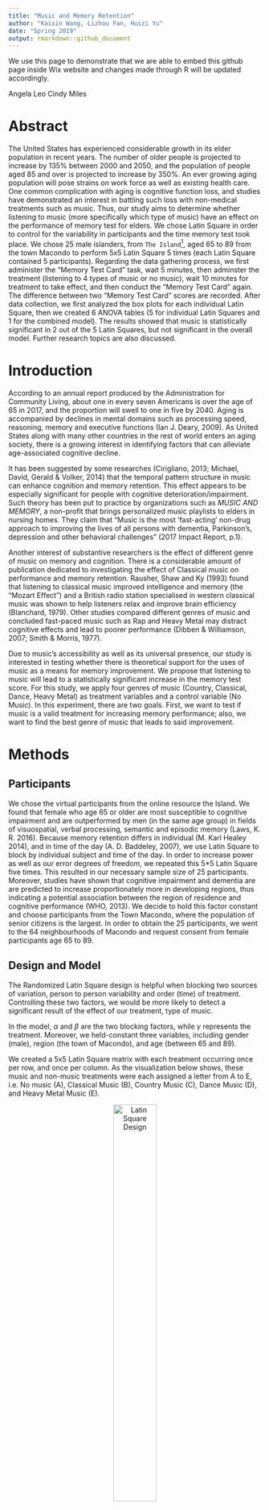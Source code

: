 ```yaml
---
title: "Music and Memory Retention"
author: "Kaixin Wang, Lizhou Fan, Huizi Yu"
date: "Spring 2019"
output: rmarkdown::github_document
---
```


We use this page to demonstrate that we are able to embed this github page inside Wix website and changes made through R will be updated accordingly.

Angela Leo Cindy Miles 

# Abstract

The United States has experienced considerable growth in its elder population in recent years. The number of older people is projected to increase by 135% between 2000 and 2050, and the population of people aged 85 and over is projected to increase by 350%. An ever growing aging population will pose strains on work force as well as existing health care. One common complication with aging is cognitive function loss, and studies have demonstrated an interest in battling such loss with non-medical treatments such as music. Thus, our study aims to determine whether listening to music (more specifically which type of music) have an effect on the performance of memory test for elders. We chose Latin Square in order to control for the variability in participants and the time memory test took place. We chose 25 male islanders, from `The Island`[^1], aged 65 to 89 from the town Macondo to perform 5x5 Latin Square 5 times (each Latin Square contained 5 participants). Regarding the data gathering process, we first administer the "Memory Test Card" task, wait 5 minutes, then adminster the treatment (listening to 4 types of music or no music), wait 10 minutes for treatment to take effect, and then conduct the "Memory Test Card" again. The difference between two "Memory Test Card" scores are recorded. After data collection, we first analyzed the box plots for each individual Latin Square, then we created 6 ANOVA tables (5 for individual Latin Squares and 1 for the combined model). The results showed that music is statistically significant in 2 out of the 5 Latin Squares, but not significant in the overall model. Further research topics are also discussed. 

# Introduction
  
According to an annual report produced by the Administration for Community Living, about one in every seven Americans is over the age of 65 in 2017, and the proportion will swell to one in five by 2040. Aging is accompanied by declines in mental domains such as processing speed, reasoning, memory and executive functions (Ian J. Deary, 2009). As United States along with many other countries in the rest of world enters an aging society, there is a growing interest in identifying factors that can alleviate age-associated cognitive decline.   

It has been suggested by some researches (Cirigliano, 2013; Michael, David, Gerald & Volker, 2014) that the temporal pattern structure in music can enhance cognition and memory retention. This effect appears to be especially significant for people with cognitive deterioration/impairment. Such theory has been put to practice by organizations such as *MUSIC AND MEMORY*, a non-profit that brings personalized music playlists to elders in nursing homes. They claim that "Music is the most 'fast-acting' non-drug approach to improving the lives of all persons with dementia, Parkinson’s, depression and other behavioral challenges" (2017 Impact Report, p.1). 

Another interest of substantive researchers is the effect of different genre of music on memory and cognition. There is a considerable amount of publication dedicated to investigating the effect of Classical music on performance and memory retention. Rausher, Shaw and Ky (1993) found that listening to classical music improved intelligence and memory (the "Mozart Effect") and a British radio station specialised in western classical music was shown to help listeners relax and improve brain efficiency (Blanchard, 1979). Other studies compared different genres of music and concluded fast-paced music such as Rap and Heavy Metal may distract cognitive effects and lead to poorer performance (Dibben & Williamson, 2007; Smith & Morris, 1977).    

Due to music’s accessibility as well as its universal presence, our study is interested in testing whether there is theoretical support for the uses of music as a means for memory improvement. We propose that listening to music will lead to a statistically significant increase in the memory test score. For this study, we apply four genres of music (Country, Classical, Dance, Heavy Metal) as treatment variables and a control variable (No Music). In this experiment, there are two goals. First, we want to test if music is a valid treatment for increasing memory performance; also, we want to find the best genre of music that leads to said improvement. 

# Methods

## Participants

We chose the virtual participants from the online resource the Island. We found that female who age 65 or older are most susceptible to cognitive impairment and are outperformed by men (in the same age group) in fields of visuospatial, verbal processing, semantic and episodic memory (Laws, K. R. 2016). Because memory retention differs in individual (M. Karl Healey 2014), and in time of the day (A. D. Baddeley, 2007), we use Latin Square to block by individual subject and time of the day. In order to increase power as well as our error degrees of freedom, we repeated this 5*5 Latin Square five times. This resulted in our necessary sample size of 25 participants. Moreover, studies have shown that cognitive impairment and dementia are are predicted to increase proportionately more in developing regions, thus indicating a potential association between the region of residence and cognitive performance (WHO, 2013). We decide to hold this factor constant and choose participants from the Town Macondo, where the population of senior citizens is the largest. In order to obtain the 25 participants, we went to the 64 neighbourhoods of Macondo and request consent from female participants age 65 to 89. 

## Design and Model

The Randomized Latin Square design is helpful when blocking two sources of variation, person to person variability and order (time) of treatment. Controlling these two factors, we would be more likely to detect a significant result of the effect of our treatment, type of music. 

In the model, $\alpha$ and $\beta$ are the two blocking factors, while $\gamma$ represents the treatment. Moreover, we held-constant three variables, including gender (male), region (the town of Macondo), and age (between 65 and 89).


We created a 5x5 Latin Square matrix with each treatment occurring once per row, and once per column. As the visualization below shows, these music and non-music treatments were each assigned a letter from A to E, i.e. No music (A), Classical Music (B), Country Music (C), Dance Music (D), and Heavy Metal Music (E).

<center>

![Latin Square Design](Square.png){width=45%}

</center>

Then we created 5 replicates of the 5x5 Latin Square. To make a complete random Latin-square design, we implemented the random assignment method to shuffle the rows and columns. Using R, we assigned the numbers from 1 to 25 to the 25 participants and generated a random sequence (A) of number from 1 to 25 (`set.seed(100000)`). Then we generated a random sequence (B) of 1 to 5 (`set.seed(100000)`). We assigned the participants indexed with the first five number of sequence A to the Latin Square replicate indexed with the first number in sequence B and the next five in A to the second number in B, etc. Finally, we randomly permuted the columns, randomly permute the rows, and then assign the treatments to the Latin letters in a random fashion. We ensured each treatment occur once in each row and each column.

## Instrument

To conduct the study, we selected our participants from the Island to gather our sample on the open platform The Island. To measure music’s’ effects on memory of the simulated islanders on The Island, we used the different genres of music under the “Music” task to assign treatment at designated time and to record performance of “Memory Test Card”. Measurement errors were introduced and tolerated in the study as the time of measurement cannot be exact (e.g., 9 am sharp), i.e. we allowed small measuring errors since it would not have significant impact on our final result. As the data collection process of this project is highly collocative, we used Google Sheet to record data collected on the Island. For data analysis and data visualization, we used R and its related packages and worded on the IDE of RStudio. 

## Procedure

For each Latin Square, we first measured the performance of “Memory Test Card”, then waited for 5 minutes. Then, we assigned treatments according to the randomized diagram; after the music treatment finishes, we waited 10 minutes before performing the second “Memory Test Card”. We replicated this process for all 5 Latin Squares and recorded the results into the Google Sheet.

## Data Analysis

Using R, we conducted an ANOVA test on the data. We first loaded the data into R and used aov() function to analyze if there is any difference among the effects of different genre of music on memory retention among the 5 Latin Squares in the gathered data. In this process, we obtained the degrees of freedom, sum of squares and mean sum of squares for row and column blocks, the treatment, and their F and p-values in the summary tables. Finally, we conducted a Tukey HSD analysis to see how some certain variations by treatment predictor can be explained. The result data structure is shown below.

```r
library(pander)
table <- read.csv("ProjectData.csv")
data <- table[, 1:9]
data$ID <- as.factor(data$ID)
table <- data[, 1:6]
knitr::kable(head(table, 5), caption = "Structure of data collected - Latin Square 1")
```

# Results

## Box Plots

**Boxplot for each individual Latin Square:** 

The median is represented by the black bar in the middle, where the “box” depicts the 1st and 3rd quantiles. Potential outliers are displayed as black circles.

```r
# Boxplot for each square:
par(mfrow = c(2,2))
table1 <- table[1:25, ]
table2 <- table[26:50, ]
table3 <- table[51:75, ]
table4 <- table[76:100, ]
table5 <- table[101:125, ]
boxplot(difference ~ treatment, data = table1, main = "Latin Square 1", col = as.integer(table1$treatment) + 1, xlab = "treatment", ylab = "difference", names = c("Empty", "Classical", "Country", "Dance", "Heavy Metal"), cex.axis = 0.55)
boxplot(difference ~ treatment, data = table2, main = "Latin Square 2", col = as.integer(table2$treatment) + 1, xlab = "treatment", ylab = "difference", names = c("Empty", "Classical", "Country", "Dance", "Heavy Metal"), cex.axis = 0.55)
```

```r
par(mfrow = c(2,2))
boxplot(difference ~ treatment, data = table3, main = "Latin Square 3", col = as.integer(table3$treatment) + 1, xlab = "treatment", ylab = "difference", names = c("Empty", "Classical", "Country", "Dance", "Heavy Metal"), cex.axis = 0.55)
boxplot(difference ~ treatment, data = table4, main = "Latin Square 4", col = as.integer(table4$treatment) + 1, xlab = "treatment", ylab = "difference", names = c("Empty", "Classical", "Country", "Dance", "Heavy Metal"), cex.axis = 0.55)
```

```r
par(mfrow = c(2,2))
boxplot(difference ~ treatment, data = table5, main = "Latin Square 5", col = as.integer(table5$treatment) + 1, xlab = "treatment", ylab = "difference", names = c("Empty", "Classical", "Country", "Dance", "Heavy Metal"), cex.axis = 0.55)
```

**Boxplot for all five Latin Squares combined:** 

The median is represented by the black bar in the middle, where the “box” depicts the 1st and 3rd quantiles. Potential outliers are displayed as black circles.

```r
# Boxplot for all Latin Squares:
boxplot(difference ~ treatment, data = table, main = "All Latin Squares", col = as.integer(table$treatment) + 1, xlab = "treatment", ylab = "difference", names = c("Empty", "Classical", "Country", "Dance", "Heavy Metal"), cex.axis = 0.75)
```

We began our exploratory data analysis by looking at the boxplots for each Latin Square and the boxplot for all five Latin Squares combined. We observe no significant difference in the mean of 5 music treatments in Latin square 2, 3 and 4. In Latin square 1 and 5, there appears to be a larger disparity between treatments. The boxplot for combined model showed no significant difference in mean for each treatment either. We proceed to ANOVA for further analysis. 

## Analysis of Variance (ANOVA)

We divided our analysis of variance (ANOVA) into two sections: 

**Part 1: ANOVA of five individual Latin Squares:**

```r
# ANOVA for before ~ ID + time
anova_before <- aov(before ~ ID + time, data = table)
# ANOVA for all five Latin Squares
anova <- aov(difference ~ treatment + ID + time, data = table)
table1 <- table[1:25, ]
table2 <- table[26:50, ]
table3 <- table[51:75, ]
table4 <- table[76:100, ]
table5 <- table[101:125, ]
# ANOVA for individual Latin Square:
anova1 <- aov(difference ~ treatment + ID + time, data = table1)
anova2 <- aov(difference ~ treatment + ID + time, data = table2)
anova3 <- aov(difference ~ treatment + ID + time, data = table3)
anova4 <- aov(difference ~ treatment + ID + time, data = table4)
anova5 <- aov(difference ~ treatment + ID + time, data = table5)
```

**Latin Square 1:**

`r pander(summary(anova1), caption = "Analysis of Variance Table for Latin Square 1", split.table = Inf)`

**Latin Square 2:**

`r pander(summary(anova2), caption = "Analysis of Variance Table for Latin Square 2", split.table = Inf)`

**Latin Square 3:**

`r pander(summary(anova3), caption = "Analysis of Variance Table for Latin Square 3", split.table = Inf)`

**Latin Square 4:**

`r pander(summary(anova4), caption = "Analysis of Variance Table for Latin Square 4", split.table = Inf)`

**Latin Square 5:**

`r pander(summary(anova5), caption = "Analysis of Variance Table for Latin Square 5", split.table = Inf)`

**Part II: ANOVA for all five Latin Squares**:

`r pander(summary(anova), caption = "Analysis of Variance Table for five Latin Squares", split.table = Inf)`

The ANOVA tables show that treatment is not significant in Latin Squares 2,3,4. The p-values are 0.45, 0.459, 0.199 and 0.426 respectively, which are higher than the critical value of 0.05. Thus, we cannot conclude that there is a relationship between Music treatment and change in Memory Test performance. However, for Latin square 1 and 5, we can see significant p-values for treatment: 0.0012 and 0.02564. Next, we combine the five Latin Squares together to test the overall significance. Unfortunately, treatment was not significant in the combined model (p-value of 0.2849). 

## Multiple groups comparison

```r
par(mfrow = c(2,2))
plot(TukeyHSD(anova1, "treatment"), las = 1, col = "brown", cex.axis = 0.6)
title(sub = "Latin Square 1", cex = 0.8)
plot(TukeyHSD(anova5, "treatment"), las = 1, col = "brown", cex.axis = 0.6)
title(sub = "Latin Square 5", cex = 0.8)
```

Finding treatment significant in Latin square 1 and 5, we proceed to conducting post-hoc TukeyHSD test to investigate which two music genres lead to statistically different changes in memory performance. From the plot for Latin Square 1, the two confidence intervals for pairwise comparison for "Country Music and Classical Music", and for "Heavy Metal Music and Classical Music” do not contain 0. This indicates that for Latin square 1, the mean of Country Music and Classical Music are statistically significant, as well as the mean of Heavy Metal Music and Classical Music. However, in Latin square 5, all pairwise comparison intervals contain 0. Thus, we conclude for Latin Square 5, none of the 5 treatment means are statistically different from each other.

## Residual Diagnostics

```r
par(mfrow = c(2,2))
plot(anova)
```

Based on the residuals vs. fitted values plot, there is no certain pattern in the graph, and the average value of error terms is mostly around zero. This indicates that the assumption of independent error terms with average value of zero is satisfied. Based on the normal QQ-plot, we observe that most of the data points are around the 45-degree line through the origin. This indicates that the assumption of normally distributed error terms is mostly satisfied. Based on the $\sqrt{standardized\ residuals}$ vs. fitted values plot, we observe that there is no obvious trend in the value of $\sqrt{standardized\ residuals}$. This indicates that the assumption of constant variance of error terms is also mostly satisfied.

# Discussion

Using a complete random 5 times 5 Latin-square design with 5 replicates, we collected data from 25 male islanders. After running our selected tests on them, we did a bunch of analysis accordingly. We used box-plot for exploration. Although there is no significant difference among the mean of 5 music treatments in Latin square 2,3 and 4, In Latin square 1 and 5, there seems to exist a larger disparity between treatments. Therefore, we further our study using ANOVA which demonstrated significant results of Latin square 1 and 5 and confirmed our finding in the explorative analysis. 

The next step of our analysis, the multiple groups comparison, allowed us to further investigate which two music genres lead to statistically different changes in memory performance. As the line plots indicated, both the mean of Country Music and Classical Music and the mean of Heavy Metal Music and Classical Music are significantly effective on the change of memory test performance. Also, after checking the assumptions of our linear model of , we then conclude that our model, $y_{ijk} = \mu + \alpha_{i} + \beta_{j} + \gamma_{k} + \epsilon_{ijk},\ where\  i, j, k = 1, 2, 3, 4, 5$, in which $\alpha$ and $\beta$ are the two blocking factors and $\gamma$ represents the treatment, is valid. 

However, our results showed that there is limited evidence supporting music's significance in affecting memory test score. This coincides with the current controversial view on music's effectiveness in improving memory. There are a few drawbacks in our design that might compromise the results. The Latin Square design we employed does not assume interaction between the rows, columns and the treatment factor. However, it maybe possible that some individuals performed better in memory test at specific time of the day. Moreover, although literature supported that memory performance differs at different times of the day, it is not a significant blocking factor in our model. As a result, choosing another blocking factor may render treatment more significant. Another potential aspect that may influence our result is the islanders' ability to learn the Memory Test as the same test is repeated 5 times throughout the day. 

# Conclusion

It is widely acknowledged that the memory problem, as one of the main mental domain issues, is related to human aging and cognitive function loss is a serious complication facing the aging US society. With a shrinking workforce as the elders are unable to perform routine tasks, the economy is likely suffer. Additional strains might be placed on the health care system. Through our research, we aim at testing the effectiveness of non-medical treatment, such as music of different genre, as mediators to age related memory loss. Our results attempt to support or refute the idea of using some certain genre of music as a potential non-medical treatment for memory loss problems for senior citizens.

To discuss the problem of our research and the possible further steps, we visualized the the age distribution of 25 senior male islanders that we sampled during the experiment. As the bar plot of the distribution shows, two points are clear. For age distribution, most of the senior male islanders have the age between 65 to 80 years old. Also, we primarily focus on the investigation of male. 

```r
par(mfrow = c(2,2))
hist(data$age[!is.na(data$age)], main = "Age distribution of 25 islanders", col = "cyan", xlab = "age")
barplot(table(data$Favorite.Music[data$Favorite.Music != "", drop = T]), main = "Favorite music of 25 islanders", col = "cyan", xlab = "music type", names = c("classical", "country", "dance"))
```

Since we are able to easily access the females on the island, we can choose to sample female senior islanders in the experiment. In further studies, we consider sample senior female islanders to investigate whether music has effects on memory for them. It would also be helpful to further investigate a larger range of age. It is important to notice that, we accept individual variances, as the latin-square design can handle them. To increase power, we would also like to repeat our experiment with more Latin Squares and more samples. 

After conducting the experiment on the Island, we also sent out a post-experiment survey to the selected 25 islanders. The purpose of this survey is to see which type of music is the islander's favorite, among all four types of music (classical, country, dance and heavy metal music). The result of the survey is shown as below. For their favorite music types, most of the islanders sampled prefer listening to classical music, while a small portion of the islanders prefer country and dance music. One important observation is that none of the 25 islanders we sampled prefer listening to heavy metal music, which may be closely connected with results.

\newpage 

# References

## Journal References

(1) [`Music And The Brain`](https://www.scientificamerican.com/article/music-and-the-brain-2006-09/), Norman M. Weinberger. *Scientific American*, September 1, 2006.
(2) [`Music Moves Brain to Pay Attention`](https://med.stanford.edu/news/all-news/2007/07/music-moves-brain-to-pay-attention-stanford-study-finds.html), Mitzi Baker. *Stanford Medicine News Center*, August 1, 2007.
(3) [`This is Your Brain on Music`](https://www.cnn.com/2013/04/15/health/brain-music-research/index.html), Elizabeth Landau. *CNN*, January 23, 2018.
(4) [`Music and health`](https://www.health.harvard.edu/staying-healthy/music-and-health), *Harvard Medical School*, July 2011.
(5) [`Individual Differences in Learning and Memory`](https://www.encyclopedia.com/psychology/encyclopedias-almanacs-transcripts-and-maps/individual-differences-learning-and-memory). *Encyclopedia*, 2014.

## Publication References

(1) [`A neuropsychological investigation of music, emotion, and autobiographical memory`](https://search.proquest.com/docview/1701283142?pq-origsite=summon&accountid=14512), Belfi, Amy Meredith. *University of Iowa*, 2015. 
(2) [`Music in the brain: Differences between musicians and non-musicians`](https://search.proquest.com/docview/304910597?pq-origsite=summon&accountid=14512), Orlando, Julie. *University of Northern British Columbia (Canada)*, 2006. 
(3) [`Music for the Mind: A Study Into Musical Preferences, Personality Traits and Memory Retention`](https://search.proquest.com/docview/2083960675?accountid=14512), Rogers, Rhiannon. *Western Sydney University (Australia)*, 2018. 
(4) [`Music and cognitive abilities: A look at the Mozart Effect`](https://search.proquest.com/docview/305228684?pq-origsite=summon&accountid=14512), Bressler, Randy A. *The Chicago School of Professional Psychology*, 2003. 
(5) [`Music and the Brain`](https://www.sciencedirect.com/science/article/pii/S1878875010001129), Edward R. Laws, Jr. *Harvard University*, 2010. 
(6) [`The effect of music genre on a memory task`](https://scholar.utc.edu/cgi/viewcontent.cgi?article=1214&context=mps), Bugter, Darragh & Carden, Randy. *Trevecca Nazarene University*, 2012.
(7) [`Individual Differences in Memory Search and Their Relation to Intelligence`](http://memory.psych.upenn.edu/files/pubs/HealEtal14.pdf), M. Karl Healey. *University of Pennsylvania*, 2014.
(8) [`Memory and time of day`](https://journals.sagepub.com/doi/10.1080/14640747008401939), A. D. Baddeley, J. E. Hatter, Denise Scott & Aileen Snashall. *Quarterly Journal of Experimental Psychology*, 1970.
(9) [`The effect of music genre on a memory task`](https://scholar.utc.edu/mps/vol17/iss2/14), Bugter, Darragh and Carden, Randy. *Modern Psychological Studies, Vol. 17, No.2, Article 14*, 2012. 
(10) [`Music mnemonics aid Verbal Memory and Induce Learning – Related Brain Plasticity in Multiple Sclerosis`](https://www.frontiersin.org/articles/10.3389/fnhum.2014.00395/full), Thaut, Michael & Peterson, David & C McIntosh, Gerald & Hömberg, Volker. *Frontiers in human neuroscience*, 2014.
(11) [`Key Components of the Mozart Effect`](https://journals.sagepub.com/doi/10.2466/pms.1998.86.3.835), Frances H. Rauscher & Gordon L. Shaw. *University of Wiscomin, Osbkosb* & *University of California, Irvine*, 1998.


[^1]: [`The Island: http://island.maths.uq.edu.au`](http://island.maths.uq.edu.au)
[^2]: [`The Island: http://island.maths.uq.edu.au`](http://island.maths.uq.edu.au)